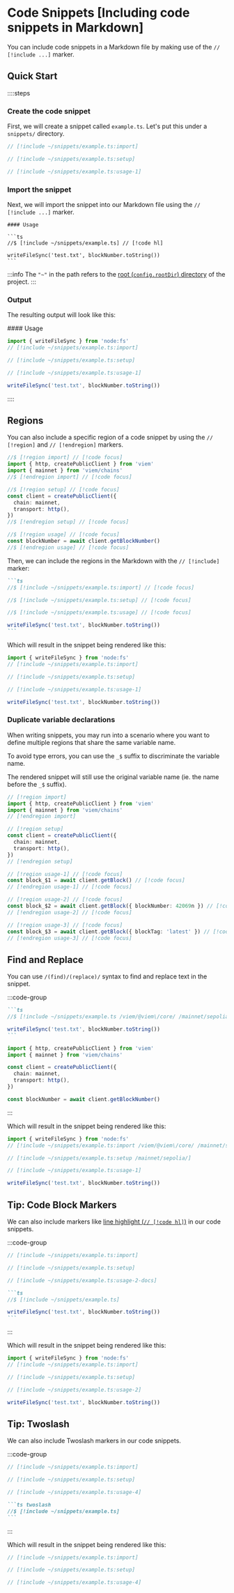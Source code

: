 # Code Snippets [Including code snippets in Markdown]

You can include code snippets in a Markdown file by making use of the `// [!include ...]` marker.

## Quick Start

::::steps

### Create the code snippet

First, we will create a snippet called `example.ts`. Let's put this under a `snippets/` directory.

```ts [docs/snippets/example.ts]
// [!include ~/snippets/example.ts:import]

// [!include ~/snippets/example.ts:setup]

// [!include ~/snippets/example.ts:usage-1]
```

### Import the snippet

Next, we will import the snippet into our Markdown file using the `// [!include ...]` marker.

````mdx [example.md]
#### Usage

```ts
//$ [!include ~/snippets/example.ts] // [!code hl]

writeFileSync('test.txt', blockNumber.toString())
```
````

:::info
The `"~"` in the path refers to the [root (`config.rootDir`) directory](/docs/structure#root-directory) of the project.
:::

### Output

The resulting output will look like this:

<div>
#### Usage

```ts 
import { writeFileSync } from 'node:fs'
// [!include ~/snippets/example.ts:import]

// [!include ~/snippets/example.ts:setup]

// [!include ~/snippets/example.ts:usage-1]

writeFileSync('test.txt', blockNumber.toString())
```
</div>

::::

## Regions

You can also include a specific region of a code snippet by using the `// [!region]` and `// [!endregion]` markers.

```ts [docs/snippets/example.ts]
//$ [!region import] // [!code focus]
import { http, createPublicClient } from 'viem'
import { mainnet } from 'viem/chains'
//$ [!endregion import] // [!code focus]

//$ [!region setup] // [!code focus]
const client = createPublicClient({
  chain: mainnet,
  transport: http(),
})
//$ [!endregion setup] // [!code focus]

//$ [!region usage] // [!code focus]
const blockNumber = await client.getBlockNumber()
//$ [!endregion usage] // [!code focus]
```

Then, we can include the regions in the Markdown with the `// [!include]` marker:

````md [example.md]
```ts
//$ [!include ~/snippets/example.ts:import] // [!code focus]

//$ [!include ~/snippets/example.ts:setup] // [!code focus]

//$ [!include ~/snippets/example.ts:usage] // [!code focus]

writeFileSync('test.txt', blockNumber.toString())
```
````

Which will result in the snippet being rendered like this:

```ts
import { writeFileSync } from 'node:fs'
// [!include ~/snippets/example.ts:import] 

// [!include ~/snippets/example.ts:setup] 

// [!include ~/snippets/example.ts:usage-1] 

writeFileSync('test.txt', blockNumber.toString())
```

### Duplicate variable declarations

When writing snippets, you may run into a scenario where you want to define multiple regions that share the same variable name.

To avoid type errors, you can use the `_$` suffix to discriminate the variable name.

The rendered snippet will still use the original variable name (ie. the name before the `_$` suffix).

```ts
// [!region import]
import { http, createPublicClient } from 'viem'
import { mainnet } from 'viem/chains'
// [!endregion import]

// [!region setup]
const client = createPublicClient({
  chain: mainnet,
  transport: http(),
})
// [!endregion setup]

// [!region usage-1] // [!code focus]
const block_$1 = await client.getBlock() // [!code focus]
// [!endregion usage-1] // [!code focus]

// [!region usage-2] // [!code focus]
const block_$2 = await client.getBlock({ blockNumber: 42069n }) // [!code focus]
// [!endregion usage-2] // [!code focus]

// [!region usage-3] // [!code focus]
const block_$3 = await client.getBlock({ blockTag: 'latest' }) // [!code focus]
// [!endregion usage-3] // [!code focus]
```

## Find and Replace

You can use `/(find)/(replace)/` syntax to find and replace text in the snippet.

:::code-group

````md [example.md]
```ts
//$ [!include ~/snippets/example.ts /viem/@viem\/core/ /mainnet/sepolia/] // [!code focus]

writeFileSync('test.txt', blockNumber.toString())
```
````

```ts [docs/snippets/example.ts]
import { http, createPublicClient } from 'viem'
import { mainnet } from 'viem/chains'

const client = createPublicClient({
  chain: mainnet,
  transport: http(),
})

const blockNumber = await client.getBlockNumber()
```

:::

Which will result in the snippet being rendered like this:

```ts 
import { writeFileSync } from 'node:fs'
// [!include ~/snippets/example.ts:import /viem/@viem\/core/ /mainnet/sepolia/]

// [!include ~/snippets/example.ts:setup /mainnet/sepolia/]

// [!include ~/snippets/example.ts:usage-1]

writeFileSync('test.txt', blockNumber.toString())
```

## Tip: Code Block Markers

We can also include markers like [line highlight (`// [!code hl]`)](/docs/api/markdown#line-highlights) in our code snippets.

:::code-group

```ts [docs/snippets/example.ts]
// [!include ~/snippets/example.ts:import]

// [!include ~/snippets/example.ts:setup]

// [!include ~/snippets/example.ts:usage-2-docs]
```

````md [example.md]
```ts
//$ [!include ~/snippets/example.ts]

writeFileSync('test.txt', blockNumber.toString())
```
````

:::

Which will result in the snippet being rendered like this:

```ts 
import { writeFileSync } from 'node:fs'
// [!include ~/snippets/example.ts:import]

// [!include ~/snippets/example.ts:setup]

// [!include ~/snippets/example.ts:usage-2]

writeFileSync('test.txt', blockNumber.toString())
```

## Tip: Twoslash

We can also include Twoslash markers in our code snippets.

:::code-group

```ts [docs/snippets/example.ts]
// [!include ~/snippets/example.ts:import]

// [!include ~/snippets/example.ts:setup]

// [!include ~/snippets/example.ts:usage-4]
```

````md [example.md]
```ts twoslash
//$ [!include ~/snippets/example.ts]
```
````

:::

Which will result in the snippet being rendered like this:

```ts twoslash
// [!include ~/snippets/example.ts:import]

// [!include ~/snippets/example.ts:setup]

// [!include ~/snippets/example.ts:usage-4]
```